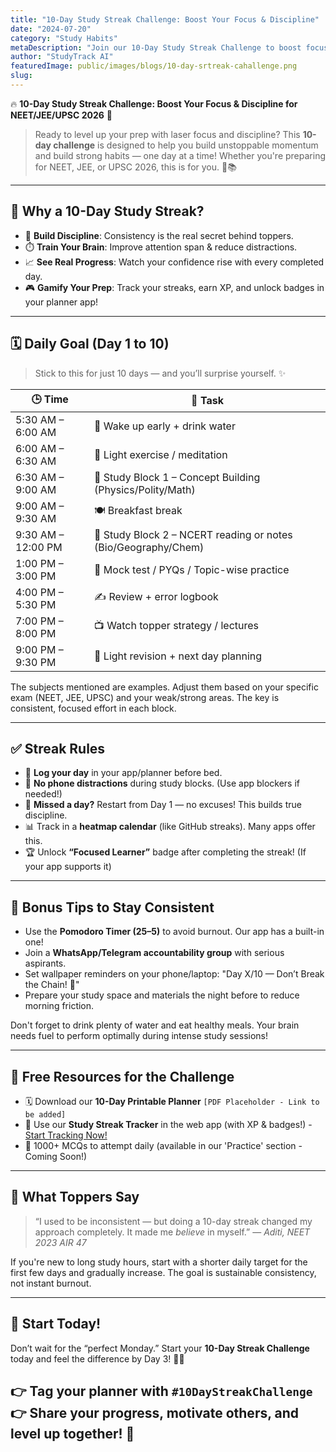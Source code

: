 ```yaml
---
title: "10-Day Study Streak Challenge: Boost Your Focus & Discipline"
date: "2024-07-20"
category: "Study Habits"
metaDescription: "Join our 10-Day Study Streak Challenge to boost focus and discipline for NEET, JEE, or UPSC 2026. Build habits, track progress, and level up your prep!"
author: "StudyTrack AI"
featuredImage: public/images/blogs/10-day-srtreak-cahallenge.png
slug: 
---
```


🔥 **10-Day Study Streak Challenge: Boost Your Focus & Discipline for NEET/JEE/UPSC 2026** 🎯

> Ready to level up your prep with laser focus and discipline? This **10-day challenge** is designed to help you build unstoppable momentum and build strong habits — one day at a time! Whether you're preparing for NEET, JEE, or UPSC 2026, this is for you. 💪📚

---

## 🌟 Why a 10-Day Study Streak?

* 🧠 **Build Discipline**: Consistency is the real secret behind toppers.
* ⏱️ **Train Your Brain**: Improve attention span & reduce distractions.
* 📈 **See Real Progress**: Watch your confidence rise with every completed day.
* 🎮 **Gamify Your Prep**: Track your streaks, earn XP, and unlock badges in your planner app!

---

## 🗓️ Daily Goal (Day 1 to 10)

> Stick to this for just 10 days — and you’ll surprise yourself. ✨

| 🕒 Time            | 🎯 Task                                                        |
| ------------------ | -------------------------------------------------------------- |
| 5:30 AM – 6:00 AM  | 🌅 Wake up early + drink water                                 |
| 6:00 AM – 6:30 AM  | 🧘 Light exercise / meditation                                 |
| 6:30 AM – 9:00 AM  | 📘 Study Block 1 – Concept Building (Physics/Polity/Math)      |
| 9:00 AM – 9:30 AM  | 🍽️ Breakfast break                                            |
| 9:30 AM – 12:00 PM | 🧪 Study Block 2 – NCERT reading or notes (Bio/Geography/Chem) |
| 1:00 PM – 3:00 PM  | 🧠 Mock test / PYQs / Topic-wise practice                      |
| 4:00 PM – 5:30 PM  | ✍️ Review + error logbook                                      |
| 7:00 PM – 8:00 PM  | 📺 Watch topper strategy / lectures                            |
| 9:00 PM – 9:30 PM  | 📓 Light revision + next day planning                          |

<Info title="Note on Study Blocks">
The subjects mentioned are examples. Adjust them based on your specific exam (NEET, JEE, UPSC) and your weak/strong areas. The key is consistent, focused effort in each block.
</Info>

---

## ✅ Streak Rules

* 📅 **Log your day** in your app/planner before bed.
* 🚫 **No phone distractions** during study blocks. (Use app blockers if needed!)
* 🔁 **Missed a day?** Restart from Day 1 — no excuses! This builds true discipline.
* 📊 Track in a **heatmap calendar** (like GitHub streaks). Many apps offer this.
* 🏆 Unlock **“Focused Learner”** badge after completing the streak! (If your app supports it)

---

## 📌 Bonus Tips to Stay Consistent

*   Use the **Pomodoro Timer (25–5)** to avoid burnout. Our app has a built-in one!
*   Join a **WhatsApp/Telegram accountability group** with serious aspirants.
*   Set wallpaper reminders on your phone/laptop: "Day X/10 — Don’t Break the Chain! 🚀"
*   Prepare your study space and materials the night before to reduce morning friction.

<Tip title="Hydration and Nutrition">
Don't forget to drink plenty of water and eat healthy meals. Your brain needs fuel to perform optimally during intense study sessions!
</Tip>

---

## 🎁 Free Resources for the Challenge

*   🗓️ Download our **10-Day Printable Planner** `[PDF Placeholder - Link to be added]`
*   📱 Use our **Study Streak Tracker** in the web app (with XP & badges!) - [Start Tracking Now!](/streaks)
*   🧠 1000+ MCQs to attempt daily (available in our 'Practice' section - Coming Soon!)

---

## 💬 What Toppers Say

> “I used to be inconsistent — but doing a 10-day streak changed my approach completely. It made me *believe* in myself.”
> — *Aditi, NEET 2023 AIR 47*

<Warning title="Be Realistic">
If you're new to long study hours, start with a shorter daily target for the first few days and gradually increase. The goal is sustainable consistency, not instant burnout.
</Warning>

---

## 🚀 Start Today!

Don’t wait for the “perfect Monday.”
Start your **10-Day Streak Challenge** today and feel the difference by Day 3! 🏁🔥

👉 Tag your planner with `#10DayStreakChallenge`
👉 Share your progress, motivate others, and level up together! 🌱
---
